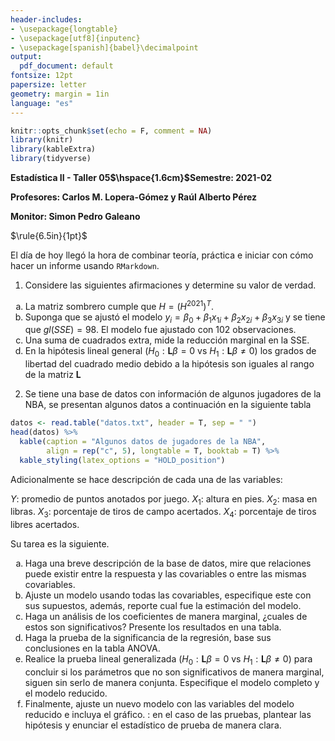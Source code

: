 ```yaml
---
header-includes:
- \usepackage{longtable}
- \usepackage[utf8]{inputenc}
- \usepackage[spanish]{babel}\decimalpoint
output:
  pdf_document: default
fontsize: 12pt
papersize: letter
geometry: margin = 1in
language: "es"
---
```


```r
knitr::opts_chunk$set(echo = F, comment = NA)
library(knitr)
library(kableExtra)
library(tidyverse)
```

**Estadística II - Taller 05$\hspace{1.6cm}$Semestre: 2021-02**

**Profesores: Carlos M. Lopera-Gómez y Raúl Alberto Pérez**

**Monitor: Simon Pedro Galeano**

$\rule{6.5in}{1pt}$

El día de hoy llegó la hora de combinar teoría, práctica e iniciar con cómo hacer un informe usando `RMarkdown`.

1. Considere las siguientes afirmaciones y determine su valor de verdad.
a) La matriz sombrero cumple que $H = (H^{2021})^{T}$.
b) Suponga que se ajustó el modelo $y_i = \beta_0 + \beta_1x_{1i} + \beta_2x_{2i} + \beta_3 x_{3i}$ y se tiene que $gl(SSE) = 98$. El modelo fue ajustado con 102 observaciones.
c) Una suma de cuadrados extra, mide la reducción marginal en la SSE.
d) En la hipótesis lineal general $(H_0: \mathbf{L}\beta = 0 \text{ vs } H_1 : \mathbf{L}\beta \neq 0)$ los grados
de libertad del cuadrado medio debido a la hipótesis son iguales al rango de la matriz $\mathbf{L}$

2. Se tiene una base de datos con información de algunos jugadores de la NBA, se presentan algunos datos a continuación
en la siguiente tabla

```r
datos <- read.table("datos.txt", header = T, sep = " ")
head(datos) %>%
  kable(caption = "Algunos datos de jugadores de la NBA", 
        align = rep("c", 5), longtable = T, booktab = T) %>%
  kable_styling(latex_options = "HOLD_position")
```

Adicionalmente se hace descripción de cada una de las variables:

$Y$: promedio de puntos anotados por juego. \newline
$X_1$: altura en pies. \newline
$X_2$: masa en libras. \newline
$X_3$: porcentaje de tiros de campo acertados. \newline
$X_4$: porcentaje de tiros libres acertados. \newline

Su tarea es la siguiente.

a) Haga una breve descripción de la base de datos, mire que relaciones puede existir entre la respuesta y las 
covariables o entre las mismas covariables.
b) Ajuste un modelo usando todas las covariables, especifique este con sus supuestos, además, reporte cual fue la 
estimación del modelo.
c) Haga un análisis de los coeficientes de manera marginal, ¿cuales de estos son significativos? Presente los 
resultados en una tabla.
d) Haga la prueba de la significancia de la regresión, base sus conclusiones en la tabla ANOVA.
e) Realice la prueba lineal generalizada $(H_0: \mathbf{L}\beta = 0 \text{ vs } H_1 : \mathbf{L}\beta \neq 0)$ para
concluir si los parámetros que no son significativos de manera marginal, siguen sin serlo de manera conjunta.
Especifique el modelo completo y el modelo reducido.
f) Finalmente, ajuste un nuevo modelo con las variables del modelo reducido e incluya el gráfico. \newline
\textbf{Nota}: en el caso de las pruebas, plantear las hipótesis y enunciar el estadístico de prueba de manera
clara.